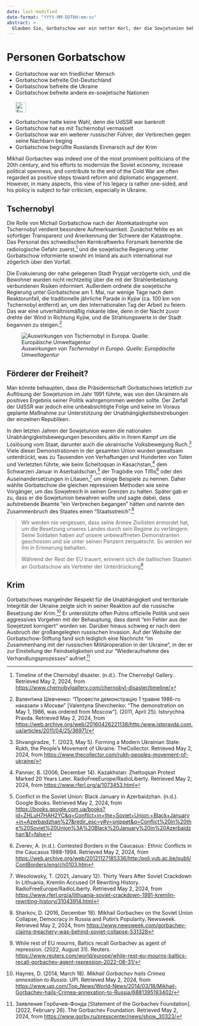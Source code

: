 ```yaml
---
date: last-modified
date-format: "YYYY-MM-DDTHH:mm:ss"
abstract: > 
  Glauben Sie, Gorbatschow war ein netter Kerl, der die Sowjetunion bekämpft hat? Fragen Sie Leute aus dem Baltikum oder aus Tschernobyl oder von der Krim.
---
```


# Personen Gorbatschow {#sec-persons-gorbachev}

::: {.callout-caution title="Mythos"}
- Gorbatschow war ein friedlicher Mensch 
- Gorbatschow befreite Ost-Deutschland
- Gorbatschow befreite die Ukraine
- Gorbatschow befreite andere ex-sowjetische Nationen
[<br></br>![Suche nach Stichwort in EUvsDisinfo](../all_common_img/EUvsDisinfo_400x240.jpg){height=2em}](https://euvsdisinfo.eu/disinformation-cases/?text=Mikhail%20Gorbachev&sort=relevance)
:::

::: {.callout-tip title="Wahrheit"}
- Gorbatschow hatte keine Wahl, denn die UdSSR war bankrott
- Gorbatschow hat es mit Tschernobyl vermasselt 
- Gorbatschow war ein weiterer russischer Führer, der Verbrechen gegen seine Nachbarn beging
- Gorbatschow begrüßte Russlands Einmarsch auf der Krim 
:::

Mikhail Gorbachev was indeed one of the most prominent politicians of the 20th century, and his efforts to modernize the Soviet economy, increase political openness, and contribute to the end of the Cold War are often regarded as positive steps toward reform and diplomatic engagement. However, in many aspects, this view of his legacy is rather one-sided, and his policy is subject to fair criticism, especially in Ukraine.


## Tschernobyl

Die Rolle von Michail Gorbatschow nach der Atomkatastrophe von Tschernobyl verdient besondere Aufmerksamkeit. Zunächst fehlte es an sofortiger Transparenz und Anerkennung der Schwere der Katastrophe. Das Personal des schwedischen Kernkraftwerks Forsmark bemerkte die radiologische Gefahr zuerst,[^persons-gorbachev.de-2] und die sowjetische Regierung unter Gorbatschow informierte sowohl im Inland als auch international nur zögerlich über den Vorfall.

Die Evakuierung der nahe gelegenen Stadt Prypjat verzögerte sich, und die Bewohner wurden nicht rechtzeitig über die mit der Strahlenbelastung verbundenen Risiken informiert. Außerdem ordnete die sowjetische Regierung unter Gorbatschow am 1\. Mai, nur wenige Tage nach dem Reaktorunfall, die traditionelle jährliche Parade in Kyjiw (ca. 100 km von Tschernobyl entfernt) an, um den Internationalen Tag der Arbeit zu feiern. Das war eine unverhältnismäßig riskante Idee, denn in der Nacht zuvor drehte der Wind in Richtung Kyjiw, und die Strahlungswerte in der Stadt begannen zu steigen.[^persons-gorbachev.de-3]

![*Auswirkungen von Tschernobyl in Europa. Quelle: Europäische Umweltagentur*](Chornobyl.jpg)


## Förderer der Freiheit?

Man könnte behaupten, dass die Präsidentschaft Gorbatschows letztlich zur Auflösung der Sowjetunion im Jahr 1991 führte, was von den Ukrainern als positives Ergebnis seiner Politik wahrgenommen werden sollte. Der Zerfall der UdSSR war jedoch eine unbeabsichtigte Folge und keine im Voraus geplante Maßnahme zur Unterstützung der Unabhängigkeitsbestrebungen der einzelnen Republiken.

In den letzten Jahren der Sowjetunion waren die nationalen Unabhängigkeitsbewegungen besonders aktiv in ihrem Kampf um die Loslösung vom Staat, darunter auch die ukrainische Volksbewegung Ruch.[^persons-gorbachev.de-4] Viele dieser Demonstrationen in der gesamten Union wurden gewaltsam unterdrückt, was zu Tausenden von Verhaftungen und Hunderten von Toten und Verletzten führte, wie beim Scheltoqsan in Kasachstan,[^persons-gorbachev.de-5] dem Schwarzen Januar in Aserbaidschan,[^persons-gorbachev.de-6] der Tragödie von Tiflis[^persons-gorbachev.de-7] oder den Auseinandersetzungen in Litauen,[^persons-gorbachev.de-8] um einige Beispiele zu nennen. Daher wählte Gorbatschow die gleichen repressiven Methoden wie seine Vorgänger, um das Sowjetreich in seinen Grenzen zu halten. Später gab er zu, dass er die Sowjetunion bewahren wollte und sagte dabei, dass aufstrebende Beamte "ein Verbrechen begangen" hätten und nannte den Zusammenbruch des Staates einen “Staatsstreich”.[^persons-gorbachev.de-9]

> Wir werden nie vergessen, dass seine Armee Zivilisten ermordet hat, um die Besetzung unseres Landes durch sein Regime zu verlängern. Seine Soldaten haben auf unsere unbewaffneten Demonstranten geschossen und sie unter seinen Panzern zerquetscht. So werden wir ihn in Erinnerung behalten.
>
> Während der Rest der EU trauert, erinnern sich die baltischen Staaten an Gorbatschow als Vertreter der Unterdrückung[^persons-gorbachev.de-1]


## Krim

Gorbatschows mangelnder Respekt für die Unabhängigkeit und territoriale Integrität der Ukraine zeigte sich in seiner Reaktion auf die russische Besetzung der Krim.[^persons-gorbachev.de-10] Er unterstützte offen Putins offizielle Politik und sein aggressives Vorgehen mit der Behauptung, dass damit “ein Fehler aus der Sowjetzeit korrigiert” worden sei. Darüber hinaus schwieg er nach dem Ausbruch der großangelegten russischen Invasion. Auf der Website der Gorbatschow-Stiftung fand sich lediglich eine Nachricht “im Zusammenhang mit der russischen Militäroperation in der Ukraine”, in der er zur Einstellung der Feindseligkeiten und zur “Wiederaufnahme des Verhandlungsprozesses” aufrief.[^persons-gorbachev.de-11]


[^persons-gorbachev.de-2]:  Timeline of the Chernobyl disaster. (n.d.). The Chernobyl Gallery. Retrieved May 2, 2024, from [https://www.chernobylgallery.com/chernobyl-disaster/timeline/](https://www.chernobylgallery.com/chernobyl-disaster/timeline/)

[^persons-gorbachev.de-3]:  Валентина Шевченко: “Провести демонстрацію 1 травня 1986-го наказали з Москви” \[Valentyna Shevchenko: “The demonstration on May 1, 1986, was ordered from Moscow”\]. (2011, April 25). Istorychna Pravda. Retrieved May 2, 2024, from [https://web.archive.org/web/20160426221138/http:/www.istpravda.com.ua/articles/2011/04/25/36971/](https://web.archive.org/web/20160426221138/http:/www.istpravda.com.ua/articles/2011/04/25/36971/)

[^persons-gorbachev.de-4]:  Shvangiradze, T. (2023, May 5). Forming a Modern Ukrainian State: Rukh, the People’s Movement of Ukraine. TheCollector. Retrieved May 2, 2024, from [https://www.thecollector.com/rukh-peoples-movement-of-ukraine/](https://www.thecollector.com/rukh-peoples-movement-of-ukraine/) 

[^persons-gorbachev.de-5]:  Pannier, B. (2006, December 14). Kazakhstan: Zheltoqsan Protest Marked 20 Years Later. RadioFreeEurope/RadioLiberty. Retrieved May 2, 2024, from [https://www.rferl.org/a/1073453.html](https://www.rferl.org/a/1073453.html) 

[^persons-gorbachev.de-6]:  Conflict in the Soviet Union: Black January in Azerbaidzhan. (n.d.). Google Books. Retrieved May 2, 2024, from [https://books.google.com.ua/books?id=ZHLuH7HAH2YC\&q=Conflict+in+the+Soviet+Union:+Black+January+in+Azerbaidzhan%27\&redir\_esc=y\#v=snippet\&q=Conflict%20in%20the%20Soviet%20Union%3A%20Black%20January%20in%20Azerbaidzhan’\&f=false](https://books.google.com.ua/books?id=ZHLuH7HAH2YC&q=Conflict+in+the+Soviet+Union:+Black+January+in+Azerbaidzhan%27&redir_esc=y#v=snippet&q=Conflict%20in%20the%20Soviet%20Union%3A%20Black%20January%20in%20Azerbaidzhan’&f=false) 

[^persons-gorbachev.de-7]:  Zverev, A. (n.d.). Contested Borders in the Caucasus : Ethnic Conflicts in the Caucasus 1988-1994. Retrieved May 2, 2024, from [https://web.archive.org/web/20121127185336/http:/poli.vub.ac.be/publi/ContBorders/eng/ch0103.htm](https://web.archive.org/web/20121127185336/http:/poli.vub.ac.be/publi/ContBorders/eng/ch0103.htm) 

[^persons-gorbachev.de-8]:  Wesolowsky, T. (2021, January 12). Thirty Years After Soviet Crackdown In Lithuania, Kremlin Accused Of Rewriting History. RadioFreeEurope/RadioLiberty. Retrieved May 2, 2024, from [https://www.rferl.org/a/lithuania-soviet-crackdown-1991-kremlin-rewriting-history/31043914.html](https://www.rferl.org/a/lithuania-soviet-crackdown-1991-kremlin-rewriting-history/31043914.html) 

[^persons-gorbachev.de-9]:  Sharkov, D. (2016, December 18). Mikhail Gorbachev on the Soviet Union Collapse, Democracy in Russia and Putin’s Popularity. Newsweek. Retrieved May 2, 2024, from [https://www.newsweek.com/gorbachev-claims-treachery-was-behind-soviet-collapse-531328](https://www.newsweek.com/gorbachev-claims-treachery-was-behind-soviet-collapse-531328) 

[^persons-gorbachev.de-10]:  Haynes, D. (2014, March 18). *Mikhail Gorbachev hails Crimea annexation to Russia*. UPI. Retrieved May 2, 2024, from [https://www.upi.com/Top\_News/World-News/2014/03/18/Mikhail-Gorbachev-hails-Crimea-annexation-to-Russia/6881395193402/](https://www.upi.com/Top_News/World-News/2014/03/18/Mikhail-Gorbachev-hails-Crimea-annexation-to-Russia/6881395193402/) 

[^persons-gorbachev.de-11]:  Заявление Горбачев-Фонда \[Statement of the Gorbachev Foundation\]. (2022, February 26). The Gorbachev Foundation. Retrieved May 2, 2024, from [https://www.gorby.ru/presscenter/news/show\_30323/](https://www.gorby.ru/presscenter/news/show\_30323/)

[^persons-gorbachev.de-1]: While rest of EU mourns, Baltics recall Gorbachev as agent of repression. (2022, August 31). Reuters. [https://www.reuters.com/world/europe/while-rest-eu-mourns-baltics-recall-gorbachev-agent-repression-2022-08-31/](https://www.reuters.com/world/europe/while-rest-eu-mourns-baltics-recall-gorbachev-agent-repression-2022-08-31/)



